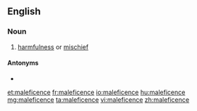 ==English==

===Noun===
{{en-noun|~}}

# [[harmfulness]] or [[mischief]]

====Antonyms====
* {{l|en|beneficence}}

[[et:maleficence]]
[[fr:maleficence]]
[[io:maleficence]]
[[hu:maleficence]]
[[mg:maleficence]]
[[ta:maleficence]]
[[vi:maleficence]]
[[zh:maleficence]]